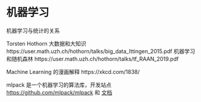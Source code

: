 # 机器学习 {#chap:machine-learning}


机器学习与统计的关系

Torsten Hothorn 大数据和大知识 https://user.math.uzh.ch/hothorn/talks/big_data_Ittingen_2015.pdf
机器学习和随机森林 https://user.math.uzh.ch/hothorn/talks/tf_RAAN_2019.pdf

Machine Learning 的漫画解释 https://xkcd.com/1838/

mlpack 是一个机器学习的算法库，开发站点 <https://github.com/mlpack/mlpack> 和 [文档](https://www.mlpack.org/doc/mlpack-3.4.2/r_documentation.html)

